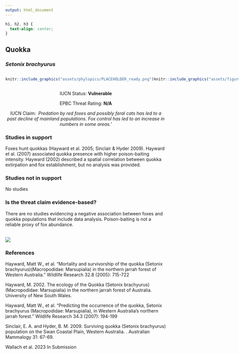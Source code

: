 ```yaml
---
output: html_document
---
```

```css
h1, h2, h3 {
  text-align: center;
}
```

## **Quokka**
### *Setonix brachyurus*

:::: {style="display: flex;"}

::: {}
  ```r
  knitr::include_graphics("assets/phylopics/PLACEHOLDER_ready.png")
  ```
:::

::: {}

:::

::: {}
  ```r
  knitr::include_graphics("assets/figures/Map_Fox_Setonix brachyurus.png")
  ```
:::

::::
<center>
IUCN Status: **Vulnerable**

EPBC Threat Rating: **N/A**

IUCN Claim: * Predation by red foxes and possibly feral cats has led to a past decline of mainland populations. Fox control has led to an increase in numbers in some areas.'*

</center>

### Studies in support

Foxes hunt quokkas (Hayward et al. 2005; Sinclair & Hyder 2009). Hayward et al. (2007) associated quokka presence with higher poison-baiting intensity. Hayward (2002) described a spatial correlation between quokka extirpation and fox establishment, but no analysis was provided.

### Studies not in support

No studies

### Is the threat claim evidence-based?

There are no studies evidencing a negative association between  foxes and quokka populations that include data analysis. Poison-baiting is not a reliable proxy of fox abundance.
<br>
<br>

![](assets/figures/Main_Evidence_Fox_Setonix brachyurus.png)

### References

Hayward, Matt W., et al. "Mortality and survivorship of the quokka (Setonix brachyurus)(Macropodidae: Marsupialia) in the northern jarrah forest of Western Australia." Wildlife Research 32.8 (2005): 715-722

Hayward, M. 2002. The ecology of the Quokka (Setonix brachyurus) (Macropodidae: Marsupialia) in the northern jarrah forest of Australia. University of New South Wales.

Hayward, Matt W., et al. "Predicting the occurrence of the quokka, Setonix brachyurus (Macropodidae: Marsupialia), in Western Australia’s northern jarrah forest." Wildlife Research 34.3 (2007): 194-199

Sinclair, E. A. and Hyder, B. M. 2009. Surviving quokka (Setonix brachyurus) population on the Swan Coastal Plain, Western Australia. . Australian Mammalogy 31: 67-69.

Wallach et al. 2023 In Submission

